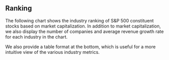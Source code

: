 
## Ranking

The following chart shows the industry ranking of S&P 500 constituent stocks based on market capitalization.
In addition to market capitalization, we also display the number of companies and average revenue growth rate for each industry in the chart.

We also provide a table format at the bottom, which is useful for a more intuitive view of the various industry metrics.

<SectorsRanking index={props.index} />
